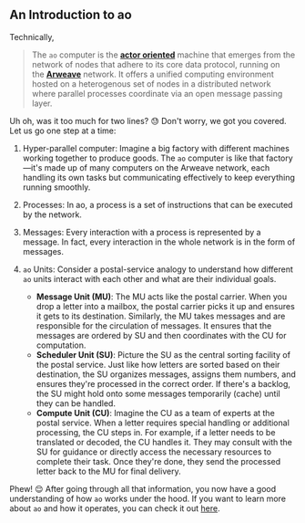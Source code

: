 ## An Introduction to ao

Technically,

>The `ao` computer is the **[actor oriented](https://en.wikipedia.org/wiki/Actor_model)** machine that emerges from the network of nodes that adhere to its core data protocol, running on the **[Arweave](https://arweave.org/)** network. It offers a unified computing environment hosted on a heterogenous set of nodes in a distributed network where parallel processes coordinate via an open message passing layer.

Uh oh, was it too much for two lines? 😓 Don't worry, we got you covered. Let us go one step at a time:

1. Hyper-parallel computer: Imagine a big factory with different machines working together to produce goods. The `ao` computer is like that factory—it's made up of many computers on the Arweave network, each handling its own tasks but communicating effectively to keep everything running smoothly. 
2. Processes: In ao, a process is a set of instructions that can be executed by the network.
3. Messages: Every interaction with a process is represented by a message. In fact, every interaction in the whole network is in the form of messages.
4. `ao` Units: Consider a postal-service analogy to understand how different `ao` units interact with each other and what are their individual goals.
    
    - **Message Unit (MU)**: The MU acts like the postal carrier. When you drop a letter into a mailbox, the postal carrier picks it up and ensures it gets to its destination. Similarly, the MU takes messages and are responsible for the circulation of messages. It ensures that the messages are ordered by SU and then coordinates with the CU for computation.
    - **Scheduler Unit (SU)**: Picture the SU as the central sorting facility of the postal service. Just like how letters are sorted based on their destination, the SU organizes messages, assigns them numbers, and ensures they're processed in the correct order. If there's a backlog, the SU might hold onto some messages temporarily (cache) until they can be handled.
    - **Compute Unit (CU)**: Imagine the CU as a team of experts at the postal service. When a letter requires special handling or additional processing, the CU steps in. For example, if a letter needs to be translated or decoded, the CU handles it. They may consult with the SU for guidance or directly access the necessary resources to complete their task. Once they're done, they send the processed letter back to the MU for final delivery.

Phew! 😌 After going through all that information, you now have a good understanding of how `ao` works under the hood. If you want to learn more about `ao` and how it operates, you can check it out [here](https://ao.arweave.dev/#/spec).